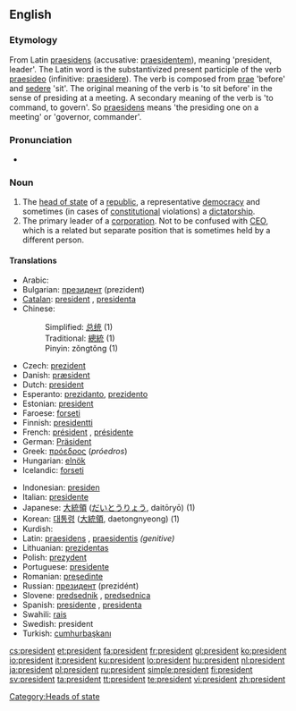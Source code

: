 {{also|président}}
==English==
{{wikipedia}}

===Etymology===
From Latin [[praesidens]] (accusative: [[praesidentem]]), meaning 'president, leader'. The Latin word is the substantivized present participle of the verb [[praesideo]] (infinitive: [[praesidere]]).  The verb is composed from [[prae]] 'before' and [[sedere]] 'sit'. The original meaning of the verb is 'to sit before' in the sense of presiding at a meeting. A secondary meaning of the verb is 'to command, to govern'. So [[praesidens]] means 'the presiding one on a meeting' or 'governor, commander'.

===Pronunciation===
* {{audio|en-us-president.ogg|Audio (US)}}

===Noun===
{{en-noun}}

# The [[head of state]] of a [[republic]], a representative [[democracy]] and sometimes (in cases of [[constitutional]] violations) a [[dictatorship]].
# The primary leader of a [[corporation]].  Not to be confused with [[CEO]], which is a related but separate position that is sometimes held by a different person.

====Translations====
{{top}}
* Arabic: {{Arab|[[رئيس]]}} {{IPAchar|(ra’īs)}} {{m}}
* Bulgarian: [[президент]] (prezident) {{m}}
* [[Catalan]]: [[#Catalan|president]] {{m}}, [[presidenta]] {{f}}
* Chinese:
*: Simplified: [[总统]] (1)
*: Traditional: [[總統]] (1)
*: Pinyin: zǒngtǒng (1)
* Czech: [[prezident]] {{m}}
* Danish: [[præsident]] {{c}}
* Dutch: [[#Dutch|president]] {{m}}
* Esperanto: [[prezidanto]], [[prezidento]]
* Estonian: [[#Estonian|president]]
* Faroese: [[forseti]] {{m}}
* Finnish: [[presidentti]]
* French: [[président]] {{m}}, [[présidente]] {{f}}
* German: [[Präsident]] {{m}}
* Greek: [[πρόεδρος]] (''próedros'') {{c}}
* Hungarian: [[elnök]]
* Icelandic: [[forseti]] {{m}}
{{mid}}
* Indonesian: [[presiden]]
* Italian: [[presidente]] {{m}}
* Japanese: [[大統領]] ([[だいとうりょう]], daitōryō) (1)
* Korean: [[대통령]] ([[大統領]], daetongnyeong) (1)
* Kurdish: {{KUchar|[[سه‌رۆک]]}}
* Latin: [[praesidens]] {{m}}, [[praesidentis]] ''(genitive)''
* Lithuanian: [[prezidentas]] {{m}}
* Polish: [[prezydent]] {{m}}
* Portuguese: [[presidente]] {{m}}
* Romanian: [[preşedinte]] {{m|f}}
* Russian: [[президент]] (prezidént) {{m}}
* Slovene: [[predsednik]] {{m}}, [[predsednica]] {{f}}
* Spanish: [[presidente]] {{m}}, [[presidenta]] {{f}}
* Swahili: [[rais]]
* Swedish: president {{c}}
* Turkish: [[cumhurbaşkanı]]
{{bottom}}

[[Category:Heads of state]]

[[cs:president]]
[[et:president]]
[[fa:president]]
[[fr:president]]
[[gl:president]]
[[ko:president]]
[[io:president]]
[[it:president]]
[[ku:president]]
[[lo:president]]
[[hu:president]]
[[nl:president]]
[[ja:president]]
[[pl:president]]
[[ru:president]]
[[simple:president]]
[[fi:president]]
[[sv:president]]
[[ta:president]]
[[tt:president]]
[[te:president]]
[[vi:president]]
[[zh:president]]